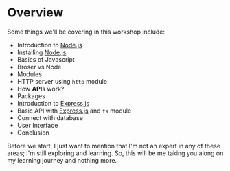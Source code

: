 # Overview

Some things we'll be covering in this workshop include:
- Introduction to [Node.js](https://nodejs.org/en)
- Installing [Node.js](https://nodejs.org/en)
- Basics of Javascript
- Broser vs Node
- Modules
- HTTP server using `http` module
- How **API**s work?
- Packages
- Introduction to [Express.js](https://expressjs.com/)
- Basic API with [Express.js](https://expressjs.com/) and `fs` module
- Connect with database
- User Interface
- Conclusion

Before we start, I just want to mention that I'm not an expert in any of these areas; I'm still exploring and learning.
So, this will be me taking you along on my learning journey and nothing more.
